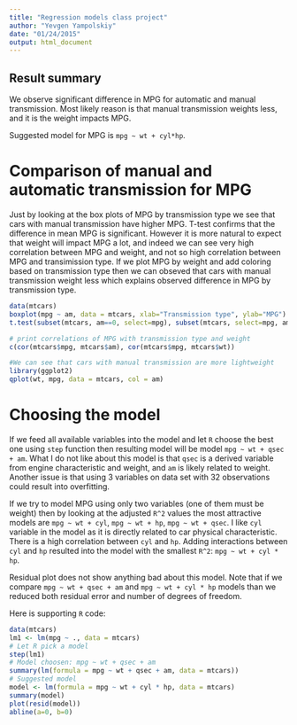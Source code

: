 ```yaml
---
title: "Regression models class project"
author: "Yevgen Yampolskiy"
date: "01/24/2015"
output: html_document
---
```


## Result summary
We observe significant difference in MPG for automatic and manual transmission. 
Most likely reason is that manual transmission weights less, 
and it is the weight impacts MPG.

Suggested model for MPG is `mpg ~ wt + cyl*hp`.

# Comparison of manual and automatic transmission for MPG
Just by looking at the box plots of MPG by transmission type we see that 
cars with manual transmission have higher MPG. T-test confirms that
the difference in mean MPG is significant. However it is more natural
to expect that weight will impact MPG a lot, and indeed we can see 
very high correlation between MPG and weight, and not so high correlation
between MPG and transimission type. If we plot MPG by weight and add 
coloring based on transmission type then we can obseved that cars
with manual transmission weight less which explains observed difference 
in MPG by transmission type. 

```r
data(mtcars)
boxplot(mpg ~ am, data = mtcars, xlab="Transmission type", ylab="MPG")
t.test(subset(mtcars, am==0, select=mpg), subset(mtcars, select=mpg, am==1))

# print correlations of MPG with transmission type and weight
c(cor(mtcars$mpg, mtcars$am), cor(mtcars$mpg, mtcars$wt)) 

#We can see that cars with manual transmission are more lightweight
library(ggplot2)
qplot(wt, mpg, data = mtcars, col = am)
```

# Choosing the model
If we feed all available variables into the model and
let `R` choose the best one using `step` function then resulting model
will be model `mpg ~ wt + qsec + am`. What I do not like about 
this model is that `qsec` is a derived variable from engine 
characteristic and weight, and `am` is likely related to weight.
Another issue is that using 3 variables on data set with 32 observations
could result into overfitting. 

If we try to model MPG using only two variables (one of them must be 
weight) then by looking at the adjusted `R^2` values the most attractive
models are `mpg ~ wt + cyl`, `mpg ~ wt + hp`, `mpg ~ wt + qsec`.
I like `cyl` variable in the model as it is directly related
to car physical characteristic. There is a high correlation between
`cyl` and `hp`. Adding interactions between
`cyl` and `hp` resulted into the model with the smallest `R^2`:
`mpg ~ wt + cyl * hp`.

Residual plot does not show anything bad about this model. Note
that if we compare `mpg ~ wt + qsec + am` and `mpg ~ wt + cyl * hp`
models than we reduced both residual error and number of degrees
of freedom. 

Here is supporting `R` code:
```r
data(mtcars)
lm1 <- lm(mpg ~ ., data = mtcars)
# Let R pick a model
step(lm1)
# Model choosen: mpg ~ wt + qsec + am
summary(lm(formula = mpg ~ wt + qsec + am, data = mtcars))
# Suggested model
model <- lm(formula = mpg ~ wt + cyl * hp, data = mtcars)
summary(model)
plot(resid(model))
abline(a=0, b=0)
```

